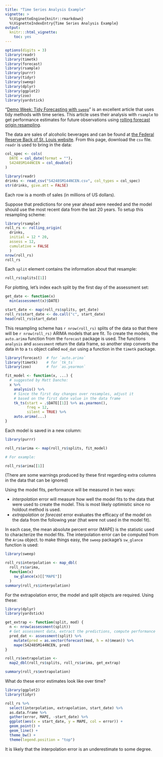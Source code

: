```yaml
---
title: "Time Series Analysis Example"
vignette: >
  %\VignetteEngine{knitr::rmarkdown}
  %\VignetteIndexEntry{Time Series Analysis Example}
output:
  knitr:::html_vignette:
    toc: yes
---
```


```r
options(digits = 3)
library(readr)
library(timetk)
library(forecast)
library(rsample)
library(purrr)
library(tidyr)
library(sweep)
library(dplyr)
library(ggplot2)
library(zoo)
library(yardstick)
```

"[Demo Week: Tidy Forecasting with `sweep`](http://www.business-science.io/code-tools/2017/10/25/demo_week_sweep.html)" is an excellent article that uses tidy methods with time series. This article uses their analysis with `rsample` to get performance estimates for future observations using [rolling forecast origin resampling](https://robjhyndman.com/hyndsight/crossvalidation/). 

The data are sales of alcoholic beverages and can be found at [the Federal Reserve Back of St. Louis website](https://fred.stlouisfed.org/graph/fredgraph.png?g=guYe). From this page, download the `csv` file. `readr` is used to bring in the data:

```r
col_spec <- cols(
  DATE = col_date(format = ""),
  S4248SM144NCEN = col_double()
)

library(readr)
drinks <- read_csv("S4248SM144NCEN.csv", col_types = col_spec) 
str(drinks, give.att = FALSE)
```

Each row is a month of sales (in millions of US dollars). 

Suppose that predictions for one year ahead were needed and the model should use the most recent data from the last 20 years. To setup this resampling scheme:

```r
library(rsample)
roll_rs <- rolling_origin(
  drinks, 
  initial = 12 * 20, 
  assess = 12,
  cumulative = FALSE
  )
nrow(roll_rs)
roll_rs
```

Each `split` element contains the information about that resample:

```r
roll_rs$splits[[1]]
```

For plotting, let's index each split by the first day of the assessment set:

```r
get_date <- function(x) 
  min(assessment(x)$DATE)

start_date <- map(roll_rs$splits, get_date)
roll_rs$start_date <- do.call("c", start_date)
head(roll_rs$start_date)
```

This resampling scheme has `r nrow(roll_rs)` splits of the data so that there will be `r nrow(roll_rs)` ARIMA models that are fit. To create the models, the `auto.arima` function from the `forecast` package is used. The functions `analysis` and `assessment` return the data frame, so another step converts the data in to a `ts` object called `mod_dat` using a function in the `timetk` package.

```r
library(forecast)  # for `auto.arima`
library(timetk)    # for `tk_ts`
library(zoo)       # for `as.yearmon`

fit_model <- function(x, ...) {
  # suggested by Matt Dancho:
  x %>%
    analysis() %>%
    # Since the first day changes over resamples, adjust it
    # based on the first date value in the data frame 
    tk_ts(start = .$DATE[[1]] %>% as.yearmon(), 
          freq = 12, 
          silent = TRUE) %>%
    auto.arima(...)
}
```

Each model is saved in a new column:

```r
library(purrr)

roll_rs$arima <- map(roll_rs$splits, fit_model)

# For example:

roll_rs$arima[[1]]
```

(There are some warnings produced by these first regarding extra columns in the data that can be ignored)

Using the model fits, performance will be measured in two ways:

 * _interpolation_ error will measure how well the model fits to the data that were used to create the model. This is most likely optimistic since no holdout method is used. 
 * _extrapolation_ or _forecast_ error evaluates the efficacy of the model on the data from the following year (that were not used in the model fit).
 
In each case, the mean absolute percent error (MAPE) is the statistic used to characterize the model fits. The interpolation error can be computed from the `Arima` object. to make things easy, the `sweep` package's `sw_glance` function is used:

```r
library(sweep)

roll_rs$interpolation <- map_dbl(
  roll_rs$arima,
  function(x) 
    sw_glance(x)[["MAPE"]]
  )
summary(roll_rs$interpolation)
```

For the extrapolation error, the model and split objects are required. Using these:

```r
library(dplyr)
library(yardstick)

get_extrap <- function(split, mod) {
  n <- nrow(assessment(split))
  # Get assessment data, extract the predictions, compute performance
  pred_dat <- assessment(split) %>%
    mutate(pred = as.vector(forecast(mod, h = n)$mean)) %>% 
    mape(S4248SM144NCEN, pred)
}

roll_rs$extrapolation <- 
  map2_dbl(roll_rs$splits, roll_rs$arima, get_extrap)

summary(roll_rs$extrapolation)
```

What do these error estimates look like over time?

```r
library(ggplot2)
library(tidyr)

roll_rs %>%
  select(interpolation, extrapolation, start_date) %>%
  as.data.frame %>%
  gather(error, MAPE, -start_date) %>%
  ggplot(aes(x = start_date, y = MAPE, col = error)) + 
  geom_point() + 
  geom_line() + 
  theme_bw() + 
  theme(legend.position = "top")
```

It is likely that the interpolation error is an underestimate to some degree. 

